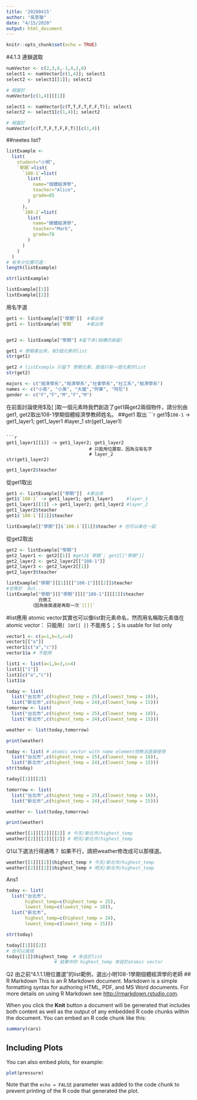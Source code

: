 ```yaml
---
title: '20200415'
author: "吳思璇"
date: "4/15/2020"
output: html_document
---
```


```r
knitr::opts_chunk$set(echo = TRUE)
```
#4.1.3 連鎖選取
```r
numVector <- c(2,3,6,-1,4,2,6)
select1 <- numVector[c(1,4)]; select1
select2 <- select1[[1]]; select2

# 相當於
numVector[c(1,4)][[1]]
```

```r
select1 <- numVector[c(T,T,F,T,F,F,T)]; select1
select2 <- select1[c(1,4)]; select2

# 相當於
numVector[c(T,T,F,T,F,F,T)][c(1,4)]
```

##neetes list?
```r
listExample <- 
  list(
    student="小明",
    `學期`=list(
      `108-1`=list(
        list(
          name="個體經濟學",
          teacher="Alice",
          grade=85
        )
      ),
      `108-2`=list(
        list(
          name="總體經濟學",
          teacher="Mark",
          grade=78
        )
      )
    )
  )
# 有多少位置可選：
length(listExample)
```

```r
str(listExample)
```

```r
listExample[[1]]
listExample[[2]]
```
用名字選
```r
get1 <- listExample[["學期"]]  #拿出來
get1 <- listExample$`學期`     #拿出來


get2 <- listExample["學期"] #留下來(結構仍保留)
```

```r
get1 # 學期拿出來，有3個元素的list
str(get1)
```

```r
get2 # listExample 只留下 學期元素，是個只有一個元素的list
str(get2)
```


```r
majors <- c("經濟學系","經濟學系","社會學系","社工系","經濟學系")
names <- c("小英", "小美", "大雄","阿華", "阿尼")
gender <- c("F","F","M","F","M")
```

在前面討論使用$及[ ]取一個元素時我們創造了get1與get2兩個物件，請分別由get1, get2取出108-1學期個體經濟學教師姓名。
##get1 取出
```r
get1$`108-1` -> get1_layer1; get1_layer1    #layer_1
str(get1_layer1)
```

```r
get1_layer1[[1]] -> get1_layer2; get1_layer2 
                               # 只能用位置取，因為沒有名字 
                               # layer_2
str(get1_layer2)
```

```r
get1_layer2$teacher
```

從get1取出
```r
get1 <- listExample[["學期"]]  #拿出來
get1$`108-1` -> get1_layer1; get1_layer1     #layer_1
get1_layer1[[1]] -> get1_layer2; get1_layer2 #layer_2
get1_layer2$teacher
get1$`108-1`[[1]]$teacher
```

```r
listExample[["學期"]]$`108-1`[[1]]$teacher # 也可以串在一起
```

從get2取出
```r
get2 <- listExample["學期"]
get2_layer1 <- get2[[1]] #get2$`學期`; get2[["學期"]]
get2_layer2 <- get2_layer2[["108-1"]]
get2_layer3 <- get2_layer2[[1]]
get2_layer3$teacher
```

```r
listExample["學期"][[1]][["108-1"]][[2]]$teacher
#也等於  But...
listExample["學期"][["學期"]][["108-1"]][[2]]$teacher
            白做工
         （因為後面還是再取一次`[[]]`
```
#list應用
atomic vector其實也可以像list對元素命名，然而用名稱取元素值在atomic vector：
只能用`[ ]`or`[[ ]]`
不能用＄；＄is usable for list only
```r
vector1 <- c(a=1,b=3,c=4)
vector1[["a"]]
vector1[c("a","c")]
vector1$a # 不能用
```

```r
list1 <- list(a=1,b=3,c=4)
list1[["1"]]
list1[c("a","c")]
list1$a
```

```r
today <- list(
  list("台北市",c(highest_temp = 25),c(lowest_temp = 18)),
  list("新北市",c(highest_temp = 24),c(lowest_temp = 15)))
tomorrow <- list(
  list("台北市",c(highest_temp = 25),c(lowest_temp = 18)),
  list("新北市",c(highest_temp = 24),c(lowest_temp = 15)))

weather <- list(today,tomorrow)

print(weather)
```

```r
today <- list( # atomic vector with name element但無法直接使用
  list("台北市",c(highest_temp = 25),c(lowest_temp = 18)),
  list("新北市",c(highest_temp = 24),c(lowest_temp = 15)))
str(today)
```
```r
taday[[1]][[2]]
```


```r
tomorrow <- list(
  list("台北市",c(highest_temp = 25),c(lowest_temp = 18)),
  list("新北市",c(highest_temp = 24),c(lowest_temp = 15)))

weather <- list(today,tomorrow)

print(weather)
```

```r
weather[[1]][[2]][[2]] # 今天/新北市/highest_temp
weather[[2]][[2]][[2]] # 明天/新北市/highest_temp
```

Q1以下選法行得通嗎？
如果不行，請把weather修改成可以那樣選。
```r
weather[[1]][[2]]$highest_temp # 今天/新北市/highest_temp
weather[[2]][[2]]$highest_temp # 明天/新北市/highest_temp
```

Ans1
```r
today <- list(
  list("台北市",
       highest_temp=c(highest_temp = 25),
       lowest_temp=c(lowest_temp = 18)),
  list("新北市",
       highest_temp=c(highest_temp = 24),
       lowest_temp=c(lowest_temp = 15)))

str(today)
```
```r
today[[1]][[2]]
# 也可以寫成
today[[1]]$highest_temp  # 來自於list
                  # 結果中的 highest_temp 來自於atomic vector
```
Q2 由之前“4.1.1.1用位置選”的list範例，選出小明108-1學期個體經濟學的老師
## R Markdown
This is an R Markdown document. Markdown is a simple formatting syntax for authoring HTML, PDF, and MS Word documents. For more details on using R Markdown see <http://rmarkdown.rstudio.com>.

When you click the **Knit** button a document will be generated that includes both content as well as the output of any embedded R code chunks within the document. You can embed an R code chunk like this:

```r
summary(cars)
```

## Including Plots

You can also embed plots, for example:

```r
plot(pressure)
```

Note that the `echo = FALSE` parameter was added to the code chunk to prevent printing of the R code that generated the plot.
